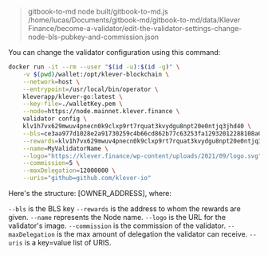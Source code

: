 
> gitbook-to-md
> node built/gitbook-to-md.js /home/lucas/Documents/gitbook-md/gitbook-to-md/data/Klever Finance/become-a-validator/edit-the-validator-settings-change-node-bls-pubkey-and-commission.json

You can change the validator configuration using this command:

```bash
docker run -it --rm --user "$(id -u):$(id -g)" \
    -v $(pwd)/wallet:/opt/klever-blockchain \
    --network=host \
    --entrypoint=/usr/local/bin/operator \
    kleverapp/klever-go:latest \
    --key-file=./walletKey.pem \
    --node=https://node.mainnet.klever.finance \
    validator config \
    klv1h7vx629mwuv4pnecn0k9clxp9rt7rquat3kvydgu8npt20e0ntjq3jhd40 \
    --bls=ce3aa977d1028e2a91730259c4b66cd862b77c63253fa12932012288108a0b7f110da4a2e3e1c15cc94802a79afef418f9a724a1ebe1423c0fa897bae669f1735b082ff3f19b3e00acc76a2bb0f31b1856e3e55952655386fbedad9c55322b81 \
    --rewards=klv1h7vx629mwuv4pnecn0k9clxp9rt7rquat3kvydgu8npt20e0ntjq3jhd40 \
    --name=MyValidatorName \
    --logo="https://klever.finance/wp-content/uploads/2021/09/logo.svg" \
    --commission=5 \
    --maxDelegation=12000000 \
    --uris="github=github.com/klever-io"
```

Here's the structure: [OWNER_ADDRESS], where:

`--bls` is the BLS key
`--rewards` is the address to whom the rewards are given.
`--name` represents the Node name.
`--logo` is the URL for the validator's image.
`--commission` is the commission of the validator.
`--maxDelegation` is the max amount of delegation the validator can receive.
`--uris` is a key=value list of URIS.


